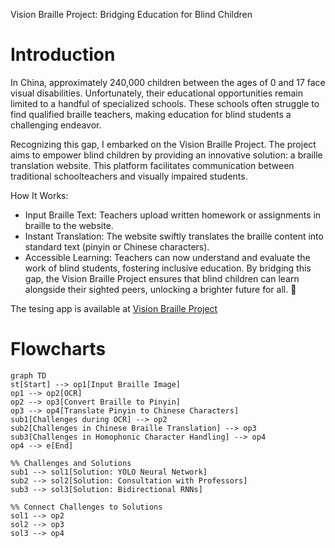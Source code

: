 Vision Braille Project: Bridging Education for Blind Children

# Introduction

In China, approximately 240,000 children between the ages of 0 and 17 face visual disabilities. Unfortunately, their educational opportunities remain limited to a handful of specialized schools. These schools often struggle to find qualified braille teachers, making education for blind students a challenging endeavor.

Recognizing this gap, I embarked on the Vision Braille Project. The project aims to empower blind children by providing an innovative solution: a braille translation website. This platform facilitates communication between traditional schoolteachers and visually impaired students.

How It Works:

- Input Braille Text: Teachers upload written homework or assignments in braille to the website.
- Instant Translation: The website swiftly translates the braille content into standard text (pinyin or Chinese characters).
- Accessible Learning: Teachers can now understand and evaluate the work of blind students, fostering inclusive education.
By bridging this gap, the Vision Braille Project ensures that blind children can learn alongside their sighted peers, unlocking a brighter future for all. 🌟


The tesing app is available at [Vision Braille Project](http://154.12.37.165:5000/)


# Flowcharts
```mermaid
graph TD
st[Start] --> op1[Input Braille Image]
op1 --> op2[OCR]
op2 --> op3[Convert Braille to Pinyin]
op3 --> op4[Translate Pinyin to Chinese Characters]
sub1[Challenges during OCR] --> op2
sub2[Challenges in Chinese Braille Translation] --> op3
sub3[Challenges in Homophonic Character Handling] --> op4
op4 --> e[End]

%% Challenges and Solutions
sub1 --> sol1[Solution: YOLO Neural Network]
sub2 --> sol2[Solution: Consultation with Professors]
sub3 --> sol3[Solution: Bidirectional RNNs]

%% Connect Challenges to Solutions
sol1 --> op2
sol2 --> op3
sol3 --> op4
```